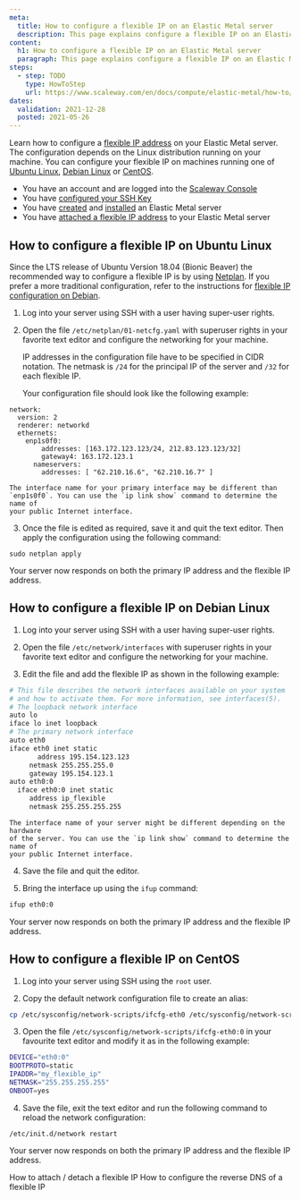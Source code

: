 ```yaml
---
meta:
  title: How to configure a flexible IP on an Elastic Metal server
  description: This page explains configure a flexible IP on an Elastic Metal server
content:
  h1: How to configure a flexible IP on an Elastic Metal server
  paragraph: This page explains configure a flexible IP on an Elastic Metal server
steps:
  - step: TODO
    type: HowToStep
    url: https://www.scaleway.com/en/docs/compute/elastic-metal/how-to/configure-flexible-ip/
dates:
  validation: 2021-12-28
  posted: 2021-05-26
---
```


Learn how to configure a [flexible IP address](/compute/elastic-metal/concepts/#flexible-ip) on your Elastic Metal server. The configuration depends on the Linux distribution running on your machine. You can configure your flexible IP on machines running one of [Ubuntu Linux](#how-to-configure-a-flexible-ip-on-ubuntu-linux), [Debian Linux](#how-to-configure-a-flexible-ip-on-debian-linux) or [CentOS](#how-to-configure-a-flexible-ip-on-centos).

<Message type="requirement">

- You have an account and are logged into the [Scaleway Console](https://console.scaleway.com)  
- You have [configured your SSH Key](/console/my-project/how-to/create-ssh-key)
- You have [created](/compute/elastic-metal/how-to/create-server) and [installed](/compute/elastic-metal/how-to/install-server) an Elastic Metal server
- You have [attached a flexible IP address](/compute/elastic-metal/how-to/attach-detach-flexible-ip) to your Elastic Metal server

</Message>


## How to configure a flexible IP on Ubuntu Linux

Since the LTS release of Ubuntu Version 18.04 (Bionic Beaver) the recommended way to configure a flexible IP is by using [Netplan](https://netplan.io/). If you prefer a more traditional configuration, refer to the instructions for [flexible IP configuration on Debian](#how-to-configure-a-flexible-ip-on-debian-linux).

1. Log into your server using SSH with a user having super-user rights.

2. Open the file `/etc/netplan/01-netcfg.yaml` with superuser rights in your favorite text editor and configure the networking for your machine.

   <Message type="note">

     IP addresses in the configuration file have to be specified in CIDR
     notation. The netmask is `/24` for the principal IP of the server and `/32`
     for each flexible IP.

   </Message>
   Your configuration file should look like the following example:

  ```
  network:
    version: 2
    renderer: networkd
    ethernets:
      enp1s0f0:
          addresses: [163.172.123.123/24, 212.83.123.123/32]
          gateway4: 163.172.123.1
        nameservers:
          addresses: [ "62.210.16.6", "62.210.16.7" ]
  ```

  <Message type="tip">

    The interface name for your primary interface may be different than
    `enp1s0f0`. You can use the `ip link show` command to determine the name of
    your public Internet interface.

  </Message>

3. Once the file is edited as required, save it and quit the text editor. Then apply
the configuration using the following command: 

  ```
  sudo netplan apply 
  ```

Your server now responds on both the primary IP address and the flexible IP address.

## How to configure a flexible IP on Debian Linux

1. Log into your server using SSH with a user having super-user rights.

2. Open the file `/etc/network/interfaces` with superuser rights in your favorite text editor and configure the networking for your machine.

3. Edit the file and add the flexible IP as shown in the following example:

  ```sh
  # This file describes the network interfaces available on your system
  # and how to activate them. For more information, see interfaces(5).
  # The loopback network interface
  auto lo
  iface lo inet loopback
  # The primary network interface
  auto eth0
  iface eth0 inet static
    	 address 195.154.123.123
  	   netmask 255.255.255.0
  	   gateway 195.154.123.1
  auto eth0:0
    iface eth0:0 inet static
       address ip_flexible
       netmask 255.255.255.255
  ```

  <Message type="note">

    The interface name of your server might be different depending on the hardware
    of the server. You can use the `ip link show` command to determine the name of
    your public Internet interface.

  </Message>

4. Save the file and quit the editor. 

5. Bring the interface up using the `ifup`
command: 
  ```sh 
  ifup eth0:0 
  ```

Your server now responds on both the primary IP address and the flexible IP address.

## How to configure a flexible IP on CentOS

1. Log into your server using SSH using the `root` user.

2. Copy the default network configuration file to create an alias:

  ```sh
  cp /etc/sysconfig/network-scripts/ifcfg-eth0 /etc/sysconfig/network-scripts/ifcfg-eth0:0
  ```

3. Open the file `/etc/sysconfig/network-scripts/ifcfg-eth0:0` in your favourite text editor and modify it as in the following example:

  ```sh
  DEVICE="eth0:0"
  BOOTPROTO=static
  IPADDR="my_flexible_ip"
  NETMASK="255.255.255.255"
  ONBOOT=yes
  ```

4. Save the file, exit the text editor and run the following command to reload the network configuration:

  ```
  /etc/init.d/network restart
  ```
Your server now responds on both the primary IP address and the flexible IP address.

<Navigation title="See Also">
  <PreviousButton to="/compute/elastic-metal/how-to/attach-detach-flexible-ip/">How to attach / detach a flexible IP</PreviousButton>
  <NextButton to="/compute/elastic-metal/how-to/configure-reverse-dns-flexible-ip/">How to configure the reverse DNS of a flexible IP</NextButton>
</Navigation>
